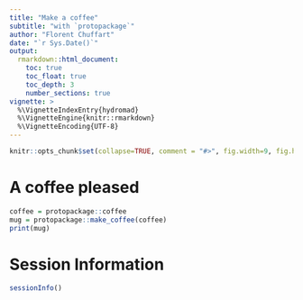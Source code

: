 ```yaml
---
title: "Make a coffee"
subtitle: "with `protopackage`"
author: "Florent Chuffart"
date: "`r Sys.Date()`"
output: 
  rmarkdown::html_document:
    toc: true
    toc_float: true
    toc_depth: 3
    number_sections: true
vignette: >
  %\VignetteIndexEntry{hydromad}
  %\VignetteEngine{knitr::rmarkdown}
  %\VignetteEncoding{UTF-8}
---
```



```r
knitr::opts_chunk$set(collapse=TRUE, comment = "#>", fig.width=9, fig.height=6, eval=TRUE, echo=TRUE, results="verbatim")
```

# A coffee pleased

```r
coffee = protopackage::coffee
mug = protopackage::make_coffee(coffee)
print(mug)
```


# Session Information

```r
sessionInfo()
```

